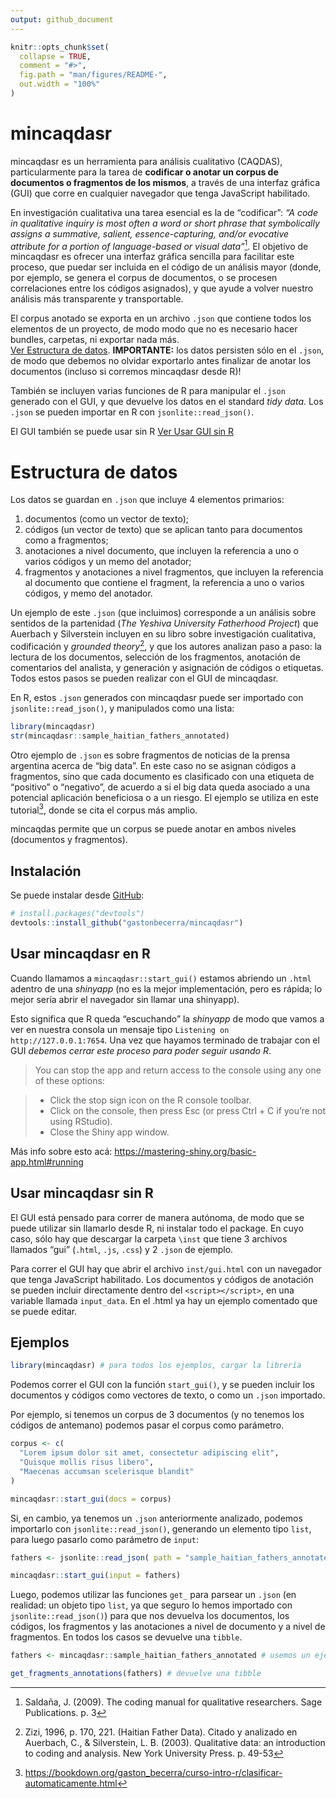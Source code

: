 ```yaml
---
output: github_document
---
```


<!-- README.md is generated from README.Rmd. Please edit that file -->

```r
knitr::opts_chunk$set(
  collapse = TRUE,
  comment = "#>",
  fig.path = "man/figures/README-",
  out.width = "100%"
)
```

# mincaqdasr

<!-- badges: start -->
<!-- badges: end -->

mincaqdasr es un herramienta para análisis cualitativo (CAQDAS), particularmente para la tarea de **codificar o anotar un corpus de documentos o fragmentos de los mismos**, a través de una interfaz gráfica (GUI) que corre en cualquier navegador que tenga JavaScript habilitado.

En investigación cualitativa una tarea esencial es la de "codificar": *"A code in qualitative inquiry is most often a word or short phrase that symbolically assigns a summative, salient, essence-capturing, and/or evocative attribute for a portion of language-based or visual data"*[^1]. 
El objetivo de mincaqdasr es ofrecer una interfaz gráfica sencilla para facilitar este proceso, que puedar ser incluida en el código de un análisis mayor (donde, por ejemplo, se genera el corpus de documentos, o se procesen correlaciones entre los códigos asignados), y que ayude a volver nuestro análisis más transparente y transportable.

[^1]: Saldaña, J. (2009). The coding manual for qualitative researchers. Sage Publications. p. 3

El corpus anotado se exporta en un archivo `.json` que contiene todos los elementos de un proyecto, de modo modo que no es necesario hacer bundles, carpetas, ni exportar nada más.  
[Ver Estructura de datos](#estructura-de-datos). 
**IMPORTANTE:** los datos persisten sólo en el `.json`, de modo que debemos no olvidar exportarlo antes finalizar de anotar los documentos (incluso si corremos mincaqdasr desde R)!

También se incluyen varias funciones de R para manipular el `.json` generado con el GUI, y que devuelve los datos en el standard *tidy data*. Los `.json` se pueden importar en R con `jsonlite::read_json()`. 

El GUI también se puede usar sin R [Ver Usar GUI sin R](#usar-gui-sin-r)

# Estructura de datos

Los datos se guardan en `.json` que incluye 4 elementos primarios:

1. documentos (como un vector de texto);
2. códigos (un vector de texto) que se aplican tanto para documentos como a fragmentos;
3. anotaciones a nivel documento, que incluyen la referencia a uno o varios códigos y un memo del anotador;
4. fragmentos y anotaciones a nivel fragmentos, que incluyen la referencia al documento que contiene el fragment, la referencia a uno o varios códigos, y memo del anotador.

Un ejemplo de este `.json` (que incluimos) corresponde a un análisis sobre sentidos de la partenidad (*The Yeshiva University Fatherhood Project*) que Auerbach y Silverstein incluyen en su libro sobre investigación cualitativa, codificación y *grounded theory*[^2], y que los autores analizan paso a paso: la lectura de los documentos, selección de los fragmentos, anotación de comentarios del analista, y generación y asignación de códigos o etiquetas. Todos estos pasos se pueden realizar con el GUI de mincaqdasr.

[^2]: Zizi, 1996, p. 170, 221. (Haitian Father Data). Citado y analizado en Auerbach, C., & Silverstein, L. B. (2003). Qualitative data: an introduction to coding and analysis. New York University Press. p. 49-53

En R, estos `.json` generados con mincaqdasr puede ser importado con `jsonlite::read_json()`, y manipulados como una lista:

```r
library(mincaqdasr)
str(mincaqdasr::sample_haitian_fathers_annotated)
```

Otro ejemplo de `.json` es sobre fragmentos de noticias de la prensa argentina acerca de "big data". En este caso no se asignan códigos a fragmentos, sino que cada documento es clasificado con una etiqueta de "positivo" o "negativo", de acuerdo a si el big data queda asociado a una potencial aplicación beneficiosa o a un riesgo. El ejemplo se utiliza en este tutorial[^3], donde se cita el corpus más amplio.

[^3]: <https://bookdown.org/gaston_becerra/curso-intro-r/clasificar-automaticamente.html>

mincaqdas permite que un corpus se puede anotar en ambos niveles (documentos y fragmentos).


## Instalación

Se puede instalar desde [GitHub](https://github.com/):

``` r
# install.packages("devtools")
devtools::install_github("gastonbecerra/mincaqdasr")
```

## Usar mincaqdasr en R

Cuando llamamos a `mincaqdasr::start_gui()` estamos abriendo un `.html` adentro de una *shinyapp* (no es la mejor implementación, pero es rápida; lo mejor sería abrir el navegador sin llamar una shinyapp). 

Esto significa que R queda "escuchando" la *shinyapp* de modo que vamos a ver en nuestra consola un mensaje tipo `Listening on http://127.0.0.1:7654`. Una vez que hayamos terminado de trabajar con el GUI *debemos cerrar este proceso para poder seguir usando R*. 

> You can stop the app and return access to the console using any one of these options:

> * Click the stop sign icon on the R console toolbar.
> * Click on the console, then press Esc (or press Ctrl + C if you’re not using RStudio).
> * Close the Shiny app window.

Más info sobre esto acá: <https://mastering-shiny.org/basic-app.html#running>


## Usar mincaqdasr sin R

El GUI está pensado para correr de manera autónoma, de modo que se puede utilizar sin llamarlo desde R, ni instalar todo el package. En cuyo caso, sólo hay que descargar la carpeta `\inst` que tiene 3 archivos llamados "gui" (`.html`, `.js`, `.css`) y 2 `.json` de ejemplo. 

Para correr el GUI hay que abrir el archivo `inst/gui.html` con un navegador que tenga JavaScript habilitado. Los documentos y códigos de anotación se pueden incluir directamente dentro del `<script></script>`, en una variable llamada `input_data`. En el .html ya hay un ejemplo comentado que se puede editar. 

## Ejemplos

```r

library(mincaqdasr) # para todos los ejemplos, cargar la librería

```

Podemos correr el GUI con la función `start_gui()`, y se pueden incluir los documentos y códigos como vectores de texto, o como un `.json` importado. 

Por ejemplo, si tenemos un corpus de 3 documentos (y no tenemos los códigos de antemano) podemos pasar el corpus como parámetro.

```r

corpus <- c(
  "Lorem ipsum dolor sit amet, consectetur adipiscing elit",
  "Quisque mollis risus libero",
  "Maecenas accumsan scelerisque blandit"
)

mincaqdasr::start_gui(docs = corpus)

```

Si, en cambio, ya tenemos un `.json` anteriormente analizado, podemos importarlo con `jsonlite::read_json()`, generando un elemento tipo `list`, para luego pasarlo como parámetro de `input`:

```r

fathers <- jsonlite::read_json( path = "sample_haitian_fathers_annotated.json" )

mincaqdasr::start_gui(input = fathers)

```

Luego, podemos utilizar las funciones `get_` para parsear un `.json` (en realidad: un objeto tipo `list`, ya que seguro lo hemos importado con `jsonlite::read_json()`) para que nos devuelva los documentos, los códigos, los fragmentos y las anotaciones a nivel de documento y a nivel de fragmentos. En todos los casos se devuelve una `tibble`. 

```r

fathers <- mincaqdasr::sample_haitian_fathers_annotated # usemos un ejemplo ya incluido en el paquete

get_fragments_annotations(fathers) # devuelve una tibble

```

<!--
You'll still need to render `README.Rmd` regularly, to keep `README.md` up-to-date. `devtools::build_readme()` is handy for this. You could also use GitHub Actions to re-render `README.Rmd` every time you push. An example workflow can be found here: <https://github.com/r-lib/actions/tree/v1/examples>.
-->

